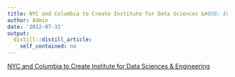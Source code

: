```yaml
---
title: NYC and Columbia to Create Institute for Data Sciences &#038; Engineering
author: Admin
date: '2012-07-31'
output:
  distill::distill_article:
    self_contained: no
---
```


[NYC and Columbia to Create Institute for Data Sciences & Engineering](http://mikebloomberg.com/index.cfm?objectid=D867EFB0-C29C-7CA2-F4B1FEBC8B06249D)
